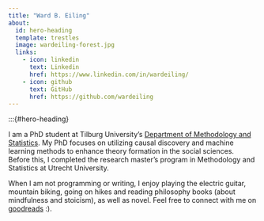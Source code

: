 ```yaml
---
title: "Ward B. Eiling"
about:
  id: hero-heading
  template: trestles
  image: wardeiling-forest.jpg
  links:
    - icon: linkedin
      text: Linkedin
      href: https://www.linkedin.com/in/wardeiling/
    - icon: github
      text: GitHub
      href: https://github.com/wardeiling
---
```


:::{#hero-heading}

I am a PhD student at Tilburg University's [Department of Methodology and Statistics](https://www.tilburguniversity.edu/about/schools/socialsciences/organization/departments/methodology-statistics). My PhD focuses on utilizing causal discovery and machine learning methods to enhance theory formation in the social sciences. Before this, I completed the research master's program in Methodology and Statistics at Utrecht University.

When I am not programming or writing, I enjoy playing the electric guitar, mountain biking, going on hikes and reading philosophy books (about mindfulness and stoicism), as well as novel. Feel free to connect with me on [goodreads](https://www.goodreads.com/user/show/149844375-ward) :).